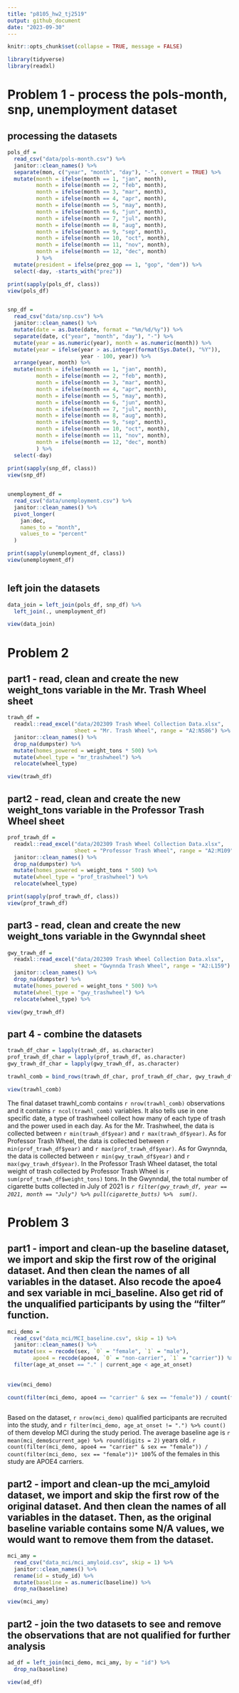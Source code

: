 ```yaml
---
title: "p8105_hw2_tj2519"
output: github_document
date: "2023-09-30"
---
```


```r
knitr::opts_chunk$set(collapse = TRUE, message = FALSE)
```

```r
library(tidyverse)
library(readxl)
```


# Problem 1 - process the pols-month, snp, unemployment dataset
## processing the datasets
```r
pols_df = 
  read_csv("data/pols-month.csv") %>% 
  janitor::clean_names() %>% 
  separate(mon, c("year", "month", "day"), "-", convert = TRUE) %>% 
  mutate(month = ifelse(month == 1, "jan", month),
         month = ifelse(month == 2, "feb", month),
         month = ifelse(month == 3, "mar", month),
         month = ifelse(month == 4, "apr", month),
         month = ifelse(month == 5, "may", month),
         month = ifelse(month == 6, "jun", month),
         month = ifelse(month == 7, "jul", month),
         month = ifelse(month == 8, "aug", month),
         month = ifelse(month == 9, "sep", month),
         month = ifelse(month == 10, "oct", month),
         month = ifelse(month == 11, "nov", month),
         month = ifelse(month == 12, "dec", month)
         ) %>% 
  mutate(president = ifelse(prez_gop == 1, "gop", "dem")) %>% 
  select(-day, -starts_with("prez"))

print(sapply(pols_df, class))
view(pols_df)


snp_df = 
  read_csv("data/snp.csv") %>% 
  janitor::clean_names() %>% 
  mutate(date = as.Date(date, format = "%m/%d/%y")) %>% 
  separate(date, c("year", "month", "day"), "-") %>% 
  mutate(year = as.numeric(year), month = as.numeric(month)) %>% 
  mutate(year = ifelse(year > as.integer(format(Sys.Date(), "%Y")), 
                       year - 100, year)) %>% 
  arrange(year, month) %>% 
  mutate(month = ifelse(month == 1, "jan", month),
         month = ifelse(month == 2, "feb", month),
         month = ifelse(month == 3, "mar", month),
         month = ifelse(month == 4, "apr", month),
         month = ifelse(month == 5, "may", month),
         month = ifelse(month == 6, "jun", month),
         month = ifelse(month == 7, "jul", month),
         month = ifelse(month == 8, "aug", month),
         month = ifelse(month == 9, "sep", month),
         month = ifelse(month == 10, "oct", month),
         month = ifelse(month == 11, "nov", month),
         month = ifelse(month == 12, "dec", month)
         ) %>%
  select(-day)
  
print(sapply(snp_df, class))
view(snp_df)


unemployment_df = 
  read_csv("data/unemployment.csv") %>% 
  janitor::clean_names() %>% 
  pivot_longer(
    jan:dec,
    names_to = "month",
    values_to = "percent"
  )

print(sapply(unemployment_df, class))  
view(unemployment_df)



```

## left join the datasets
```r
data_join = left_join(pols_df, snp_df) %>% 
  left_join(., unemployment_df)

view(data_join)
```



# Problem 2 
## part1 - read, clean and create the new weight_tons variable in the Mr. Trash Wheel sheet
```r
trawh_df = 
  readxl::read_excel("data/202309 Trash Wheel Collection Data.xlsx", 
                     sheet = "Mr. Trash Wheel", range = "A2:N586") %>% 
  janitor::clean_names() %>% 
  drop_na(dumpster) %>% 
  mutate(homes_powered = weight_tons * 500) %>% 
  mutate(wheel_type = "mr_trashwheel") %>% 
  relocate(wheel_type)

view(trawh_df)
```

## part2 -  read, clean and create the new weight_tons variable in the Professor Trash Wheel sheet
```r
prof_trawh_df = 
  readxl::read_excel("data/202309 Trash Wheel Collection Data.xlsx", 
                     sheet = "Professor Trash Wheel", range = "A2:M109") %>%
  janitor::clean_names() %>%
  drop_na(dumpster) %>% 
  mutate(homes_powered = weight_tons * 500) %>% 
  mutate(wheel_type = "prof_trashwheel") %>% 
  relocate(wheel_type)

print(sapply(prof_trawh_df, class))
view(prof_trawh_df) 
```

## part3 -  read, clean and create the new weight_tons variable in the  Gwynndal sheet
```r
gwy_trawh_df = 
  readxl::read_excel("data/202309 Trash Wheel Collection Data.xlsx", 
                     sheet = "Gwynnda Trash Wheel", range = "A2:L159") %>%
  janitor::clean_names() %>%
  drop_na(dumpster) %>% 
  mutate(homes_powered = weight_tons * 500) %>% 
  mutate(wheel_type = "gwy_trashwheel") %>% 
  relocate(wheel_type) %>% 

view(gwy_trawh_df) 
```

## part 4 - combine the datasets
```r
trawh_df_char = lapply(trawh_df, as.character)
prof_trawh_df_char = lapply(prof_trawh_df, as.character)
gwy_trawh_df_char = lapply(gwy_trawh_df, as.character)

trawhl_comb = bind_rows(trawh_df_char, prof_trawh_df_char, gwy_trawh_df_char)

view(trawhl_comb) 
```
The final dataset trawhl_comb contains `r nrow(trawhl_comb)` observations and it 
contains `r ncol(trawhl_comb)` variables. It also tells use in one specific date, a type of trashwheel collect how many of each type of trash and the power used in each day. As for the Mr. Trashwheel, the data is collected between `r min(trawh_df$year)` and `r max(trawh_df$year)`. As for Professor Trash Wheel, the data is collected 
between `r min(prof_trawh_df$year)` and `r max(prof_trawh_df$year)`. As for Gwynnda, the data is collected between `r min(gwy_trawh_df$year)` and `r max(gwy_trawh_df$year)`. In the Professor Trash Wheel dataset, the total weight of trash collected by Professor Trash Wheel is `r sum(prof_trawh_df$weight_tons)` tons. 
In the Gwynndal, the total number of cigarette butts collected in July of 2021 is *`r filter(gwy_trawh_df, year == 2021, month == "July") %>% pull(cigarette_butts) %>% 
sum()`*.



# Problem 3 
## part1 - import and clean-up the baseline dataset, we import and skip the first row of the original dataset. And then clean the names of all variables in the dataset. Also recode the apoe4 and sex variable in mci_baseline. Also get rid of the unqualified participants by using the "filter" function.
```r
mci_demo = 
  read_csv("data_mci/MCI_baseline.csv", skip = 1) %>% 
  janitor::clean_names() %>% 
  mutate(sex = recode(sex, `0` = "female", `1` = "male"),
        apoe4 = recode(apoe4, `0` = "non-carrier", `1` = "carrier")) %>% 
  filter(age_at_onset == "." | current_age < age_at_onset)
  
　
view(mci_demo)

count(filter(mci_demo, apoe4 == "carrier" & sex == "female")) / count(filter(mci_demo, sex == "female"))
  

```
Based on the dataset, `r nrow(mci_demo)` qualified participants are recruited into the study, and `r filter(mci_demo, age_at_onset != ".") %>% count()` of them develop MCI during the study period. The average baseline age is `r mean(mci_demo$current_age) %>% round(digits = 2)` years old. `r count(filter(mci_demo, apoe4 == "carrier" & sex == "female")) / count(filter(mci_demo, sex == "female"))* 100`% of the females in this study are APOE4 carriers.


## part2 - import and clean-up the mci_amyloid dataset, we import and skip the first row of the original dataset. And then clean the names of all variables in the dataset. Then, as the original baseline variable contains some N/A values, we would want to remove them from the dataset.
```r
mci_amy = 
  read_csv("data_mci/mci_amyloid.csv", skip = 1) %>% 
  janitor::clean_names() %>% 
  rename(id = study_id) %>% 
  mutate(baseline = as.numeric(baseline)) %>% 
  drop_na(baseline)

view(mci_amy)
```


## part2 - join the two datasets to see and remove the observations that are not qualified for further analysis
```r
ad_df = left_join(mci_demo, mci_amy, by = "id") %>% 
  drop_na(baseline)

view(ad_df)
```
